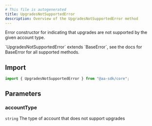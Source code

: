 ```yaml
---
# This file is autogenerated
title: UpgradesNotSupportedError
description: Overview of the UpgradesNotSupportedError method
---
```


Error constructor for indicating that upgrades are not supported by the given account type.

<Note>
  `UpgradesNotSupportedError` extends `BaseError`, see the docs for BaseError
  for all supported methods.
</Note>

## Import

```ts
import { UpgradesNotSupportedError } from "@aa-sdk/core";
```

## Parameters

### accountType

`string`
The type of account that does not support upgrades
